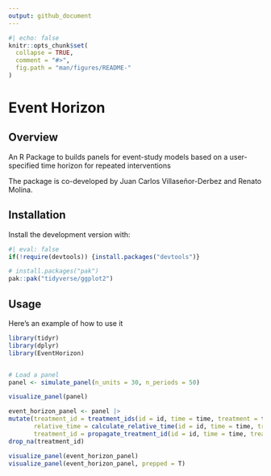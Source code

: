 ```yaml
---
output: github_document
---
```


<!-- THE README.md IS GENERATED FROM README.Rmd. PLEASE EDIT THAT FILE -->

```r
#| echo: false
knitr::opts_chunk$set(
  collapse = TRUE,
  comment = "#>",
  fig.path = "man/figures/README-"
)
```


# Event Horizon

## Overview

An R Package to builds panels for event-study models based on a user-specified time horizon for repeated interventions

The package is co-developed by Juan Carlos Villaseñor-Derbez and Renato Molina.

## Installation

Install the development version with:

```r
#| eval: false
if(!require(devtools)) {install.packages("devtools")}

# install.packages("pak")
pak::pak("tidyverse/ggplot2")
```
## Usage

Here's an example of how to use it

```r
library(tidyr)
library(dplyr)
library(EventHorizon)


# Load a panel
panel <- simulate_panel(n_units = 30, n_periods = 50)

visualize_panel(panel)

event_horizon_panel <- panel |>
mutate(treatment_id = treatment_ids(id = id, time = time, treatment = treatment, window = 3),
       relative_time = calculate_relative_time(id = id, time = time, treatment_id = treatment_id, window = 3),
       treatment_id = propagate_treatment_id(id = id, time = time, treatment_id = treatment_id, window = 3)) |>
drop_na(treatment_id)

visualize_panel(event_horizon_panel)
visualize_panel(event_horizon_panel, prepped = T)
```
